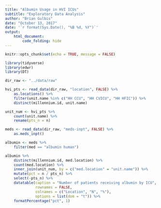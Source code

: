 ```yaml
---
title: "Albumin Usage in HVI ICUs"
subtitle: "Exploratory Data Analysis"
author: "Brian Gulbis"
date: "October 13, 2017"
date: '`r format(Sys.Date(), "%B %d, %Y")`'
output: 
    html_document:
        code_folding: hide
---
```


```r
knitr::opts_chunk$set(echo = TRUE, message = FALSE)
```

```r
library(tidyverse)
library(edwr)
library(DT)

dir_raw <- "../data/raw"

hvi_pts <- read_data(dir_raw, "location", FALSE) %>%
    as.locations() %>%
    filter(unit.name %in% c("HH CCU", "HH CVICU", "HH HFIC")) %>%
    distinct(millennium.id, unit.name)

unit_num <- hvi_pts %>%
    count(unit.name) %>%
    rename(pts_n = n)

meds <- read_data(dir_raw, "meds-inpt", FALSE) %>%
    as.meds_inpt()

albumin <- meds %>%
    filter(med == "albumin human")
```

```r
albumin %>%
    distinct(millennium.id, med.location) %>%
    count(med.location) %>%
    inner_join(unit_num, by = c("med.location" = "unit.name")) %>%
    mutate(pct = n / pts_n) %>%
    select(-pts_n) %>%
    datatable(caption = "Number of patients receiving albumin by ICU",
              rownames = FALSE,
              colnames = c("Location", "N", "%"),
              options = list(dom = "t")) %>%
    formatPercentage("pct", 1)
```


